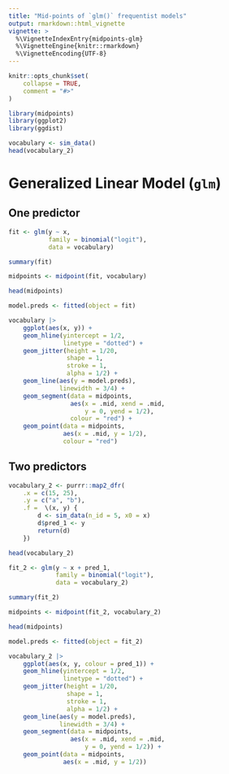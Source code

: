 ---
title: "Mid-points of `glm()` frequentist models"
output: rmarkdown::html_vignette
vignette: >
  %\VignetteIndexEntry{midpoints-glm}
  %\VignetteEngine{knitr::rmarkdown}
  %\VignetteEncoding{UTF-8}
---

```{r, include = FALSE}
knitr::opts_chunk$set(
    collapse = TRUE,
    comment = "#>"
)
```

```{r setup}
library(midpoints)
library(ggplot2)
library(ggdist)

vocabulary <- sim_data()
head(vocabulary_2)
```


# Generalized Linear Model (`glm`)

## One predictor

```{r glm-1}
fit <- glm(y ~ x,
           family = binomial("logit"),
           data = vocabulary)

summary(fit)
```

```{r glm-1-midpoint}
midpoints <- midpoint(fit, vocabulary)

head(midpoints)
```

```{r fig-glm-1}
model.preds <- fitted(object = fit)

vocabulary |> 
    ggplot(aes(x, y)) +
    geom_hline(yintercept = 1/2,
               linetype = "dotted") +
    geom_jitter(height = 1/20,
                shape = 1,
                stroke = 1,
                alpha = 1/2) +
    geom_line(aes(y = model.preds),
              linewidth = 3/4) + 
    geom_segment(data = midpoints,
                 aes(x = .mid, xend = .mid,
                     y = 0, yend = 1/2),
                 colour = "red") +
    geom_point(data = midpoints,
               aes(x = .mid, y = 1/2),
               colour = "red") 
```

## Two predictors

```{r glm-2-data}
vocabulary_2 <- purrr::map2_dfr(
    .x = c(15, 25),
    .y = c("a", "b"),
    .f =  \(x, y) {
        d <- sim_data(n_id = 5, x0 = x)
        d$pred_1 <- y
        return(d)
    })

head(vocabulary_2)
```


```{r glm-2}
fit_2 <- glm(y ~ x + pred_1,
             family = binomial("logit"),
             data = vocabulary_2)

summary(fit_2)
```

```{r glm-2-midpoint}
midpoints <- midpoint(fit_2, vocabulary_2)

head(midpoints)
```

```{r fig-glm-2}
model.preds <- fitted(object = fit_2)

vocabulary_2 |> 
    ggplot(aes(x, y, colour = pred_1)) +
    geom_hline(yintercept = 1/2,
               linetype = "dotted") +
    geom_jitter(height = 1/20,
                shape = 1,
                stroke = 1,
                alpha = 1/2) +
    geom_line(aes(y = model.preds),
              linewidth = 3/4) + 
    geom_segment(data = midpoints,
                 aes(x = .mid, xend = .mid,
                     y = 0, yend = 1/2)) +
    geom_point(data = midpoints,
               aes(x = .mid, y = 1/2)) 
```




